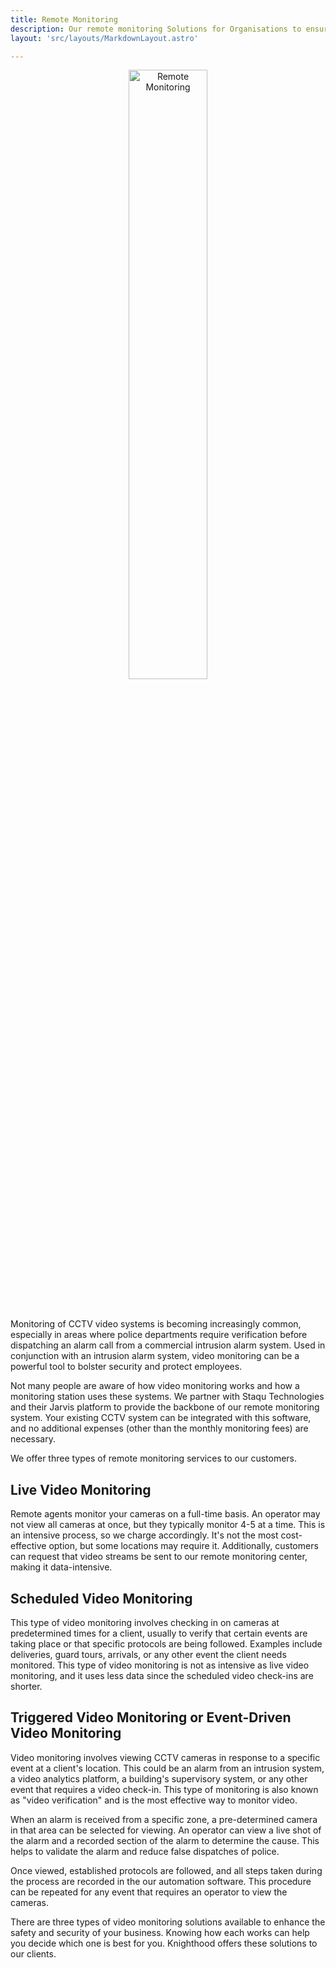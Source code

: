 ```yaml
---
title: Remote Monitoring
description: Our remote monitoring Solutions for Organisations to ensure complete security 24X7
layout: 'src/layouts/MarkdownLayout.astro'

---
```



<center> <img src="/remote.png" width='50%' height='50%' alt="Remote Monitoring"/></center>
<br/>
<br/>

Monitoring of CCTV video systems is becoming increasingly common, especially in areas where police departments require verification before dispatching an alarm call from a commercial intrusion alarm system. Used in conjunction with an intrusion alarm system, video monitoring can be a powerful tool to bolster security and protect employees.

Not many people are aware of how video monitoring works and how a monitoring station uses these systems. We partner with Staqu Technologies and their Jarvis platform to provide the backbone of our remote monitoring system. Your existing CCTV system can be integrated with this software, and no additional expenses (other than the monthly monitoring fees) are necessary.

We offer three types of remote monitoring services to our customers.

## Live Video Monitoring

Remote agents monitor your cameras on a full-time basis. An operator may not view all cameras at once, but they typically monitor 4-5 at a time. This is an intensive process, so we charge accordingly. It's not the most cost-effective option, but some locations may require it. Additionally, customers can request that video streams be sent to our remote monitoring center, making it data-intensive.

## Scheduled Video Monitoring

This type of video monitoring involves checking in on cameras at predetermined times for a client, usually to verify that certain events are taking place or that specific protocols are being followed. Examples include deliveries, guard tours, arrivals, or any other event the client needs monitored. This type of video monitoring is not as intensive as live video monitoring, and it uses less data since the scheduled video check-ins are shorter.

## Triggered Video Monitoring or Event-Driven Video Monitoring

Video monitoring involves viewing CCTV cameras in response to a specific event at a client's location. This could be an alarm from an intrusion system, a video analytics platform, a building's supervisory system, or any other event that requires a video check-in. This type of monitoring is also known as "video verification" and is the most effective way to monitor video.

When an alarm is received from a specific zone, a pre-determined camera in that area can be selected for viewing. An operator can view a live shot of the alarm and a recorded section of the alarm to determine the cause. This helps to validate the alarm and reduce false dispatches of police.

Once viewed, established protocols are followed, and all steps taken during the process are recorded in the our automation software. This procedure can be repeated for any event that requires an operator to view the cameras.

There are three types of video monitoring solutions available to enhance the safety and security of your business. Knowing how each works can help you decide which one is best for you. Knighthood offers these solutions to our clients.

